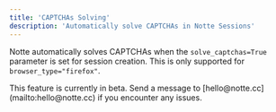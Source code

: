 ```yaml
---
title: 'CAPTCHAs Solving'
description: 'Automatically solve CAPTCHAs in Notte Sessions'
---
```


Notte automatically solves CAPTCHAs when the `solve_captchas=True` parameter is set for session creation. This is only supported for `browser_type="firefox"`.


<SolveCaptchas />


<Warning>
  This feature is currently in beta. Send a message to [hello@notte.cc](mailto:hello@notte.cc) if you encounter any issues.
</Warning>

